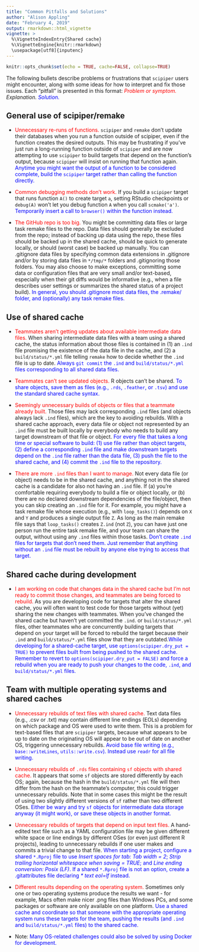```yaml
---
title: "Common Pitfalls and Solutions"
author: "Alison Appling"
date: "February 4, 2019"
output: rmarkdown::html_vignette
vignette: >
  %\VignetteIndexEntry{Shared cache}
  %\VignetteEngine{knitr::rmarkdown}
  \usepackage[utf8]{inputenc}
---
```


<head>
<style>
sym {color: red;}
sol {color: blue;}
</style>
</head>

```r
knitr::opts_chunk$set(echo = TRUE, cache=FALSE, collapse=TRUE)
```

The following bullets describe problems or frustrations that `scipiper` users might encounter, along with some ideas for how to interpret and fix those issues. Each "pitfall" is presented in this format: _<sym>Problem or symptom.</sym> Explanation. <sol>Solution.</sol>_

## General use of scipiper/remake

* <sym>Unnecessary re-runs of functions.</sym> `scipiper` and `remake` don't update their databases when you run a function outside of scipiper, even if the function creates the desired outputs. This may be frustrating if you've just run a long-running function outside of `scipiper` and are now attempting to use `scipiper` to build targets that depend on the function's output, because `scipiper` will insist on running that function again. <sol>Anytime you might want the output of a function to be considered complete, build the `scipiper` target rather than calling the function directly.</sol>

* <sym>Common debugging methods don't work.</sym> If you build a `scipiper` target that runs function `A()` to create target `a`, setting RStudio checkpoints or `debug(A)` won't let you debug function `A` when you call `scmake('a')`. <sol>Temporarily insert a call to `browser()` within the function instead.</sol>

* <sym>The GitHub repo is too big.</sym> You might be committing data files or large task remake files to the repo. Data files should generally be excluded from the repo; instead of backing up data using the repo, these files should be backed up in the shared cache, should be quick to generate locally, or should (worst case) be backed up manually. You can .gitignore data files by specifying common data extensions in .gitignore and/or by storing data files in `*/tmp/*` folders and .gitignoring those folders. You may also choose to make exceptions, committing some data or configuration files that are very small and/or text-based, especially when their git diffs would be informative (e.g., when a file describes user settings or summarizes the shared status of a project build). <sol>In general, you should .gitignore most data files, the .remake/ folder, and (optionally) any task remake files.</sol>

## Use of shared cache

* <sym>Teammates aren't getting updates about available intermediate data files.</sym> When sharing intermediate data files with a team using a shared cache, the status information about those files is contained in (1) an `.ind` file promising the existence of the data file in the cache, and (2) a `build/status/*.yml` file telling `remake` how to decide whether the `.ind` file is up to date. <sol>Always `git commit` the `.ind` and `build/status/*.yml` files corresponding to all shared data files.</sol>

* <sym>Teammates can't see updated objects.</sym> R objects can't be shared. <sol>To share objects, save them as files (e.g., `.rds`, `.feather`, or `.tsv`) and use the standard shared cache syntax.</sol>

* <sym>Seemingly unnecessary builds of objects or files that a teammate already built.</sym> Those files may lack corresponding `.ind` files (and objects always lack `.ind` files), which are the key to avoiding rebuilds. With a shared cache approach, every data file or object not represented by an `.ind` file must be built locally by everybody who needs to build any target downstream of that file or object. <sol>For every file that takes a long time or special software to build: (1) use file rather than object targets, (2) define a corresponding `.ind` file and make downstream targets depend on the `.ind` file rather than the data file, (3) push the file to the shared cache, and (4) commit the `.ind` file to the repository.</sol>

* <sym>There are more `.ind` files than I want to manage.</sym> Not every data file (or object) needs to be in the shared cache, and anything not in the shared cache is a candidate for also not having an `.ind` file. If (a) you're comfortable requiring everybody to build a file or object locally, or (b) there are no declared downstream dependencies of the file/object, then you can skip creating an `.ind` file for it. For example, you might have a task remake file whose execution (e.g., with `loop_tasks()`) depends on `X` and `Y` and produces a single output file `Z`. As long as the main remake file says that `loop_tasks()` creates `Z.ind` (not `Z`), you can have just one person run the entire task remake file, and your team can share the output, without using any `.ind` files within those tasks. <sol>Don't create `.ind` files for targets that don't need them. Just remember that anything without an `.ind` file must be rebuilt by anyone else trying to access that target.</sol>

## Shared cache during development

* <sym>I am working on code that changes data in the shared cache but I'm not ready to commit those changes, and teammates are being forced to rebuild.</sym> As you are developing code for targets that alter the shared cache, you will often want to test code for those targets without (yet) sharing the new changes with teammates. When you've changed the shared cache but haven't yet committed the `.ind`. or `build/status/*.yml` files, other teammates who are concurrently building targets that depend on your target will be forced to rebuild the target because their `.ind` and `build/status/*.yml` files show that they are outdated.<sol>While developing for a shared-cache target, use `options(scipiper.dry_put = TRUE)` to prevent files built from being pushed to the shared cache. Remember to revert to `options(scipiper.dry_put = FALSE)` and force a rebuild when you are ready to push your changes to the code, `.ind`, and `build/status/*.yml` files.</sol>

## Team with multiple operating systems and shared caches

* <sym>Unnecessary rebuilds of text files with shared cache.</sym> Text data files (e.g., .csv or .txt) may contain different line endings (EOLs) depending on which package and OS were used to write them. This is a problem for text-based files that are `scipiper` targets, because what appears to be up to date on the originating OS will appear to be out of date on another OS, triggering unnecessary rebuilds. <sol>Avoid base file writing (e.g., `base::writeLines`, `utils::write.csv`). Instead use `readr` for all file writing.</sol>

* <sym>Unnecessary rebuilds of `.rds` files containing `sf` objects with shared cache.</sym> It appears that some `sf` objects are stored differently by each OS; again, because the hash in the `build/status/*.yml` file will then differ from the hash on the teammate's computer, this could trigger unnecessary rebuilds. Note that in some cases this might be the result of using two slightly different versions of `sf` rather than two different OSes. <sol>Either be wary and try `sf` objects for intermediate data storage anyway (it might work), or save these objects in another format.</sol>

* <sym>Unnecessary rebuilds of targets that depend on input text files.</sym> A hand-edited text file such as a YAML configuration file may be given different white space or line endings by different OSes (or even just different R projects), leading to unnecessary rebuilds if one user makes and commits a trivial change to that file. <sol>When starting a project, configure a shared `*.Rproj` file to use <em>Insert spaces for tab: Tab width = 2</em>; <em>Strip trailing horizontal whitespace when saving = TRUE</em>; and <em>Line ending conversion: Posix (LF)</em>. If a shared `*.Rproj` file is not an option, create a .gitattributes file declaring <em>* text eol=lf</em> instead.</sol>

* <sym>Different results depending on the operating system.</sym> Sometimes only one or two operating systems produce the results we want - for example, Macs often make nicer .png files than Windows PCs, and some packages or software are only available on one platform. <sol>Use a shared cache and coordinate so that someone with the appropriate operating system runs these targets for the team, pushing the results (and `.ind` and `build/status/*.yml` files) to the shared cache.

* Note: <sol>Many OS-related challenges could also be solved by using Docker for development.</sol>
